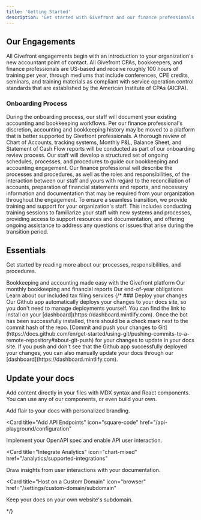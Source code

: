 ```yaml
---
title: 'Getting Started'
description: 'Get started with Givefront and our finance professionals'
---
```


## Our Engagements

All Givefront engagements begin with an introduction to your organization's new accountant point of contact. All Givefront CPAs, bookkeepers, and finance professionals are US-based and receive roughly 100 hours of training per year, through mediums that include conferences, CPE credits, seminars, and training materials as compliant with service operation control standards that are established by the American Institute of CPAs (AICPA).

### Onboarding Process

<AccordionGroup>
  <Accordion icon="pen" title="Accounting Setup" defaultOpen="true">
    During the onboarding process, our staff will document your existing accounting and bookkeeping workflows. Per our finance professional's discretion, accounting and bookkeeping history may be moved to a platform that is better supported by Givefront professionals. A thorough review of Chart of Accounts, tracking systems, Monthly P&L, Balance Sheet, and Statement of Cash Flow reports will be conducted as part of our onboarding review process.
  </Accordion>
  <Accordion icon="calendar" title="Process and Procedure" defaultOpen="true">
   Our staff will develop a structured set of ongoing schedules, processes, and procedures to guide our bookkeeping and accounting engagement. Our finance professional will describe the processes and procedures, as well as the roles and responsibilities, of the interaction between our staff and yours with regard to the reconciliation of accounts, preparation of financial statements and reports, and necessary information and documentation that may be required from your organization throughout the engagement.
  </Accordion>
  <Accordion icon="gear" title="Training and Support" defaultOpen="true">
    To ensure a seamless transition, we provide training and support for your organization's staff. This includes conducting training sessions to familiarize your staff with new systems and processes, providing access to support resources and documentation, and offering ongoing assistance to address any questions or issues that arise during the transition period.
  </Accordion>
</AccordionGroup>

## Essentials

Get started by reading more about our processes, responsibilities, and procedures.

<CardGroup cols={2}>
  <Card
    title="Givefront Platform"
    icon="magnifying-glass"
    href="https://docs.givefront.com/essentials/platform"
  >
    Bookkeeping and accounting made easy with the Givefront platform
  </Card>
  <Card
    title="Bookkeeping"
    icon="pen"
    href="https://docs.givefront.com/essentials/understanding-bookkeeping"
  >
    Our monthly bookkeeping and financial reports
  </Card>
  <Card
    title="EOY Obligations"
    icon="calendar"
    href="https://docs.givefront.com/essentials/end-of-year-obligations"
  >
    Our end-of-year obligations
  </Card>
  <Card
    title="Tax Obligations"
    icon="scale-balanced"
    href="https://docs.givefront.com/essentials/tax-obligations"
  >
    Learn about our included tax filing services
  </Card>
</CardGroup>
{/* ### Deploy your changes

<AccordionGroup>

<Accordion icon="message-bot" title="Install our Github app">
  Our Github app automatically deploys your changes to your docs site, so you
  don't need to manage deployments yourself. You can find the link to install on
  your [dashboard](https://dashboard.mintlify.com). Once the bot has been
  successfully installed, there should be a check mark next to the commit hash
  of the repo.
</Accordion>
<Accordion icon="rocket" title="Push your changes">
  [Commit and push your changes to
  Git](https://docs.github.com/en/get-started/using-git/pushing-commits-to-a-remote-repository#about-git-push)
  for your changes to update in your docs site. If you push and don't see that
  the Github app successfully deployed your changes, you can also manually
  update your docs through our [dashboard](https://dashboard.mintlify.com).
</Accordion>

</AccordionGroup>

## Update your docs

Add content directly in your files with MDX syntax and React components. You can use any of our components, or even build your own.

<CardGroup>

<Card title="Style Your Docs" icon="paintbrush" href="/settings/global">
  Add flair to your docs with personalized branding.
</Card>

<Card
  title="Add API Endpoints"
  icon="square-code"
  href="/api-playground/configuration"
>
  Implement your OpenAPI spec and enable API user interaction.
</Card>

<Card
  title="Integrate Analytics"
  icon="chart-mixed"
  href="/analytics/supported-integrations"
>
  Draw insights from user interactions with your documentation.
</Card>

<Card
  title="Host on a Custom Domain"
  icon="browser"
  href="/settings/custom-domain/subdomain"
>
  Keep your docs on your own website's subdomain.
</Card>

</CardGroup> */}
